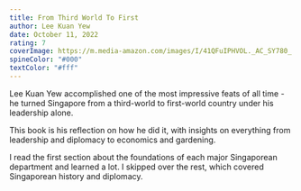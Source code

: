 ```yaml
---
title: From Third World To First
author: Lee Kuan Yew
date: October 11, 2022
rating: 7
coverImage: https://m.media-amazon.com/images/I/41QFuIPHVOL._AC_SY780_.jpg
spineColor: "#000"
textColor: "#fff"
---
```


Lee Kuan Yew accomplished one of the most impressive feats of all time - he turned Singapore from a third-world to first-world country under his leadership alone.

This book is his reflection on how he did it, with insights on everything from leadership and diplomacy to economics and gardening.

I read the first section about the foundations of each major Singaporean department and learned a lot. I skipped over the rest, which covered Singaporean history and diplomacy.
